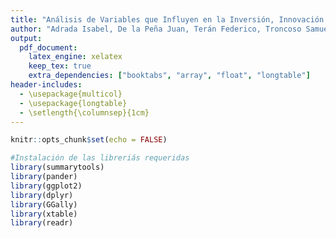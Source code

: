 ```yaml
---
title: "Análisis de Variables que Influyen en la Inversión, Innovación e Implementación de la Inteligencia Artificial"
author: "Adrada Isabel, De la Peña Juan, Terán Federico, Troncoso Samuel"
output:
  pdf_document:
    latex_engine: xelatex
    keep_tex: true
    extra_dependencies: ["booktabs", "array", "float", "longtable"]
header-includes:
  - \usepackage{multicol}
  - \usepackage{longtable}
  - \setlength{\columnsep}{1cm}
---
```


```r
knitr::opts_chunk$set(echo = FALSE)

#Instalación de las libreriás requeridas
library(summarytools)
library(pander)
library(ggplot2)
library(dplyr)
library(GGally)
library(xtable)
library(readr)
```

\begin{multicols}{2}

\section{Resumen}
...
...

\section{Key words}
...
...

\section{Introducción}
Las compañıas involucradas en el desarrollo tecnológico con inteligencia artificial (IA) necesitan identificar los países y regiones con mayor potencial de adopción e implementacio ́n de estas herramientas. Este análisis es crucial para la toma de decisiones estratégicas, la definición de mercados objetivo y la planificación de la expansión geográfica. El objetivo general de este estudio radica en identificar las variables con un mayor grado de influencia en el nivel de inversión, innovación e implementación de la inteligencia artificial, reflejado en el AI global index de diferentes regiones del mundo, por lo cuál se buscará determinar la influencia de los factores relacionados con la inversión mediante el índice Commerce, la influencia de los factores relacionados a la innovación mediante el índice Research, la influencia de los factores relacionados a la implementación mediante el índice Talent y la influencia de los factores relacionados con la ubicación geográfica del país mediante la categorización por Región.


```r
knitr::opts_chunk$set(echo = FALSE)

#Organización en dataframes

AI_index_db <- read_csv("AI_index_db.csv")

datos <- data.frame(AI_index_db)

numFrame <-data.frame(datos $Talent, datos $Infrastructure, datos $Operating.Environment, datos $Research, datos $Development, datos $Government.Strategy, datos $Commercial, datos $Total.score)

select <- data.frame(datos $Commercial, datos $Talent, datos $Research, datos $Income.group, datos $Region, datos $Total.score)
```

\section{Métodos}
Para la definición de las variables a estudiar a partir de la base de datos AI Global Index trabajada en el presente estudio, se relalizó una exploración preliminar de los datos en la Tabla 1, donde se nombran las variables, se clasifican como cualitativas o cuantitativas, se categorizan como continuas o discretas, o nominal u ordinal según el caso y se realiza una descripción de las mismas.

\end{multicols}

```r

#Generación de dataframe de los datos de las variables
variables <- data.frame(
  Variable = c("Country", "Talent", "Infraestructure", "Operating Enviroment", "Research", "Development", "Government Strategy", "Commercial", "Total Score", "Region", "Cluster", "Income Group", "Political Regime"),
  Clasificacion = c("Cualitativa", "Cuantitativa", "Cuantitativa", "Cuantitativa", "Cuantitativa", "Cuantitativa", "Cuantitativa", "Cuantitativa", "Cuantitativa", "Cualitativa", "Cualitativa", "Cualitativa", "Cualitativa"),
  Categorizacion = c("Nominal", "Continua", "Continua", "Continua", "Continua", "Continua", "Continua", "Continua", "Continua", "Nominal", "Nominal", "Ordinal", "Nominal"),
  Descripcion = c(
    "Nombre del país donde se evalúa el AI Global Index.",
    "Indicador de disponibilidad de profesionales calificados para la provisión de soluciones de inteligencia artificial.",
    "Indicador de fiabilidad y la escala de la infraestructura de acceso, desde la electricidad e Internet, hasta las capacidades de superintarmética.",
    "Indicador del contexto regulatorio y la opinión pública en torno a la inteligencia artificial.",
    "Indicador del alcance de la investigación especializada y los investigadores; investigando la cantidad de publicaciones y citas en revistas académicas creíbles.",
    "Indicador de desarrollo de plataformas y algoritmos fundamentales en los que se basan los proyectos innovadores de inteligencia artificial.",
    "Indicador de la profundidad del compromiso del gobierno nacional con la inteligencia artificial; investigando los compromisos de gasto y las estrategias nacionales.",
    "Indicador del nivel de actividad de puesta en marcha, inversión e iniciativas comerciales basadas en la inteligencia artificial.",
    "Indicador AI Global Index que compara a las naciones en su nivel de inversión, innovación e implementación de la inteligencia artificial.",
    "Agrupacion de países según su localización geográfica en regiones.",
    "Agrupación de países según su historia de incursión en el desarrollo de tecnología relacionada con la Inteligencia Artificial.",
    "Nivel de ingresos presentado en el país.",
    "Tipo de régimen político presentado en el país."
  )
)

# Ajuste del diseño de la tabla
cat("\\renewcommand{\\arraystretch}{1.5}\n")
cat("\\begin{footnotesize}")
knitr::kable(variables, caption = "Variables y su clasificación", 
             format = "latex", 
             booktabs = TRUE, 
             longtable = TRUE,
             col.names = c("Variable", "Clasificación", "Categorización", "Descripción"),
             align = c("l", "l", "l", "p{8cm}"))
cat("\\end{footnotesize}")
cat("\\renewcommand{\\arraystretch}{1}\n")
```

\begin{multicols}{2}


Posteriormente, con el propósito de indentificar las posibles variables con un mayor grado de influencia en el nivel de inversión, innovación e implementación de la inteligencia artificial, se elaboró la figura 1, la cuál presenta una comparación de las distribuciones de las variables y sus respectivos coeficientes de correlación lineal de Pearson con el fin de reconocer los índices que presentan un mayor valor respecto al AI Global Index (Total Score), los cuáles fueron Commerce para el nivel de inversión, Research para la innovación y Talent para la implemetación. 



```r
figura1 <- ggpairs(numFrame, lower = list(continuous = "smooth"))
ggsave("figura1.png", plot = figura1, width = 7, height = 7, dpi = 300)
```

\begin{center}
\includegraphics[width=\linewidth]{figura1.png}
\end{center}
Figura 1. Correlación lineal de Pearson índices.

\section{Resultados}
A continuación en la Tabla 2 se presentan las medidas de tendencia central, posición y disperción de las variables cuantitativas Índice Commerce, Research y Talent.


```r

numeric_data <- data.frame(
  Commercial = datos$Commercial,
  Talent = datos$Talent,
  Research = datos$Research,
  Total_Score = datos$Total.score
)

custom_stats <- function(x) {
  x <- x[!is.na(x)]
  n <- length(x)
  mean_val <- mean(x)
  std_dev <- sd(x)
  min_val <- min(x)
  max_val <- max(x)
  range_val <- max_val - min_val
  q1 <- quantile(x, 0.25)
  median_val <- median(x)
  q3 <- quantile(x, 0.75)
  iqr <- q3 - q1
  cv <- (std_dev / mean_val) * 100  
  
  stats_df <- data.frame(
    Statistic = c("Media", "dev.std", "Rango", "Min", "Q1", "Mediana", "Q3", "Max", "RIQ", "CV"),
    Value = c(mean_val, std_dev, range_val, min_val, q1, median_val, q3, max_val, iqr, cv)
  )
  
  return(stats_df)
}

commercial_stats <- custom_stats(numeric_data$Commercial)
talent_stats <- custom_stats(numeric_data$Talent)
research_stats <- custom_stats(numeric_data$Research)
total_score_stats <- custom_stats(numeric_data$Total_Score)

stats_df <- data.frame(
  Statistic = commercial_stats$Statistic,
  Commercial = commercial_stats$Value,
  Talent = talent_stats$Value,
  Research = research_stats$Value,
  Total_Score = total_score_stats$Value
)

# Ajustar el formato
rownames(stats_df) <- stats_df$Statistic
stats_df$Statistic <- NULL

cat("\\renewcommand{\\arraystretch}{1.5}\n")
cat("\\begin{footnotesize}")
knitr::kable(stats_df, caption = "Estadísticas descriptivas por índice", 
             format = "latex", 
             booktabs = TRUE,
             digits = 2)
cat("\\end{footnotesize}")
cat("\\renewcommand{\\arraystretch}{1}\n")
```

tabla de frecuencia univariada

\subsection{Índice Commerce}
tabla de frecuencia bivariada (indice vs total socore)
tabla con covarianza y coeficiente de correlacion de pearson
histograma
ojiva
diagrama de cajas y bigotes


\subsection{Índice Talent}
tabla de frecuencia bivariada (indice vs total socore)
tabla con covarianza y coeficiente de correlacion de pearson
histograma
ojiva
diagrama de cajas y bigotes

\subsection{Índice Research}
tabla de frecuencia bivariada (indice vs total socore)
tabla con covarianza y coeficiente de correlacion de pearson
histograma
ojiva
diagrama de cajas y bigotes

\subsection{Región}
tabla de frecuencia univariada
tabla de frecuencia bivariada (region y total score)
diagrama de torta

\section{Análisis de resultados}

\section{Conclusiones}
\section{Referencias}
\end{multicols}

